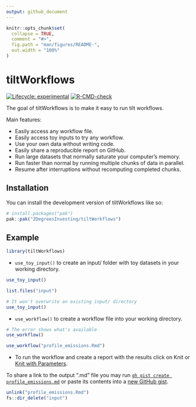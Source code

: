 ```yaml
---
output: github_document
---
```


<!-- README.md is generated from README.Rmd. Please edit that file -->

```r
knitr::opts_chunk$set(
  collapse = TRUE,
  comment = "#>",
  fig.path = "man/figures/README-",
  out.width = "100%"
)
```

# tiltWorkflows

<!-- badges: start -->
[![Lifecycle: experimental](https://img.shields.io/badge/lifecycle-experimental-orange.svg)](https://lifecycle.r-lib.org/articles/stages.html#experimental)
[![R-CMD-check](https://github.com/2DegreesInvesting/tiltWorkflows/actions/workflows/R-CMD-check.yaml/badge.svg)](https://github.com/2DegreesInvesting/tiltWorkflows/actions/workflows/R-CMD-check.yaml)
<!-- badges: end -->

The goal of tiltWorkflows is to make it easy to run tilt workflows.

Main features:

* Easily access any workflow file.
* Easily access toy inputs to try any workflow.
* Use your own data without writing code.
* Easily share a reproducible report on GitHub.
* Run large datasets that normally saturate your computer's memory.
* Run faster than normal by running multiple chunks of data in parallel.
* Resume after interruptions without recomputing completed chunks.

## Installation

You can install the development version of tiltWorkflows like so:

``` r
# install.packages("pak")
pak::pak("2DegreesInvesting/tiltWorkflows")
```

## Example

```r
library(tiltWorkflows)
```

* `use_toy_input()` to create an input/ folder with toy datasets in your working
directory.

```r
use_toy_input()

list.files("input")

# It won't overwrite an existing input/ directory
use_toy_input()
```

* `use_workflow()` to create a workflow file into your working directory.

```r
# The error shows what's available
use_workflow()

use_workflow("profile_emissions.Rmd")
```

* To run the workflow and create a report with the results click on Knit or [Knit
with
Parameters](https://2degreesinvesting.github.io/tiltWorkflows/articles/tiltWorkflows.html).

To share a link to the output ".md" file you may run [`gh gist create
profile_emissions.md`](https://cli.github.com/manual/gh_gist) or paste its
contents into a [new GitHub gist](https://gist.github.com).

```r
unlink("profile_emissions.Rmd")
fs::dir_delete("input")
```
